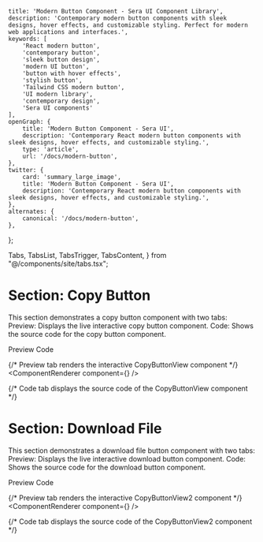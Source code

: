     title: 'Modern Button Component - Sera UI Component Library',
    description: 'Contemporary modern button components with sleek designs, hover effects, and customizable styling. Perfect for modern web applications and interfaces.',
    keywords: [
        'React modern button',
        'contemporary button',
        'sleek button design',
        'modern UI button',
        'button with hover effects',
        'stylish button',
        'Tailwind CSS modern button',
        'UI modern library',
        'contemporary design',
        'Sera UI components'
    ],
    openGraph: {
        title: 'Modern Button Component - Sera UI',
        description: 'Contemporary React modern button components with sleek designs, hover effects, and customizable styling.',
        type: 'article',
        url: '/docs/modern-button',
    },
    twitter: {
        card: 'summary_large_image',
        title: 'Modern Button Component - Sera UI',
        description: 'Contemporary React modern button components with sleek designs, hover effects, and customizable styling.',
    },
    alternates: {
        canonical: '/docs/modern-button',
    },
};

  Tabs,
  TabsList,
  TabsTrigger,
  TabsContent,
} from "@/components/site/tabs.tsx";


<AI dir="left"/>

# Section: Copy Button
 
 This section demonstrates a copy button component with two tabs:
 Preview: Displays the live interactive copy button component.
 Code: Shows the source code for the copy button component.



<Tabs defaultValue="preview" className="">
  <TabsList>
    <TabsTrigger value="preview">Preview</TabsTrigger>
    <TabsTrigger value="code">Code</TabsTrigger>
  </TabsList>

  {/* Preview tab renders the interactive CopyButtonView component */}
  <TabsContent value="preview">
    <ComponentRenderer component={<CopyButtonView />} />
  </TabsContent>

  {/* Code tab displays the source code of the CopyButtonView component */}
  <TabsContent value="code">
    <CodeBlock filePath="src/app/docs/modern-button/button.tsx" />
  </TabsContent>
</Tabs>


  # Section: Download File
 
   This section demonstrates a download file button component with two tabs:
   Preview: Displays the live interactive download button component.
   Code: Shows the source code for the download button component.


<Tabs defaultValue="preview" className="">
  <TabsList>
    <TabsTrigger value="preview">Preview</TabsTrigger>
    <TabsTrigger value="code">Code</TabsTrigger>
  </TabsList>

  {/* Preview tab renders the interactive CopyButtonView2 component */}
  <TabsContent value="preview">
    <ComponentRenderer component={<CopyButtonView2 />} />
  </TabsContent>

  {/* Code tab displays the source code of the CopyButtonView2 component */}
  <TabsContent value="code">
    <CodeBlock filePath="src/app/docs/modern-button/button2.tsx" />
  </TabsContent>
</Tabs>
